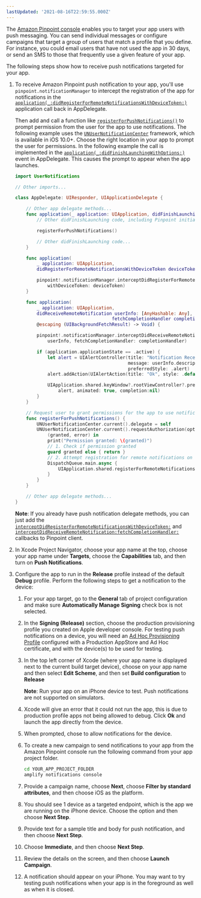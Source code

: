 ```yaml
---
lastUpdated: '2021-08-16T22:59:55.000Z'
---
```

The [Amazon Pinpoint console](https://console.aws.amazon.com/pinpoint/) enables you to target your app users with push messaging. You can send individual messages or configure campaigns that target a group of users that match a profile that you define.
For instance, you could email users that have not used the app in 30 days, or send an SMS to those that frequently use a given feature of your app.

The following steps show how to receive push notifications targeted for your app.

1. To receive Amazon Pinpoint push notification to your app, you'll use `pinpoint.notificationManager` to intercept the registration of the app for notifications in the [`application(_:didRegisterForRemoteNotificationsWithDeviceToken:)`](https://developer.apple.com/documentation/uikit/uiapplicationdelegate/1622958-application) application call back in AppDelegate.

    Then add and call a function like [`registerForPushNotifications()`](https://developer.apple.com/documentation/uikit/uiapplication/1623078-registerforremotenotifications) to prompt permission from the user for the app to use notifications. The following example uses the [`UNUserNotificationCenter`](https://developer.apple.com/documentation/usernotifications/unusernotificationcenter) framework, which is available in iOS 10.0+. Choose the right location in your app to prompt the user for permissions. In the following example the call is implemented in the [`application(_:didFinishLaunchingWithOptions:)`](https://developer.apple.com/documentation/uikit/uiapplicationdelegate/1622921-application) event in AppDelegate. This causes the prompt to appear when the app launches.

    ```swift
    import UserNotifications

    // Other imports...

    class AppDelegate: UIResponder, UIApplicationDelegate {

        // Other app delegate methods...
        func application(_ application: UIApplication, didFinishLaunchingWithOptions launchOptions: [UIApplication.LaunchOptionsKey: Any]?) -> Bool {
            // Other didFinishLaunching code, including Pinpoint initialization...

            registerForPushNotifications()

            // Other didFinishLaunching code...
        }

        func application(
            _ application: UIApplication,
            didRegisterForRemoteNotificationsWithDeviceToken deviceToken: Data) {

            pinpoint!.notificationManager.interceptDidRegisterForRemoteNotifications(
                withDeviceToken: deviceToken)
        }

        func application(
            _ application: UIApplication,
            didReceiveRemoteNotification userInfo: [AnyHashable: Any],
                                        fetchCompletionHandler completionHandler:
            @escaping (UIBackgroundFetchResult) -> Void) {

            pinpoint!.notificationManager.interceptDidReceiveRemoteNotification(
                userInfo, fetchCompletionHandler: completionHandler)

            if (application.applicationState == .active) {
                let alert = UIAlertController(title: "Notification Received",
                                              message: userInfo.description,
                                              preferredStyle: .alert)
                alert.addAction(UIAlertAction(title: "Ok", style: .default, handler: nil))

                UIApplication.shared.keyWindow?.rootViewController?.present(
                    alert, animated: true, completion:nil)
            }
        }

        // Request user to grant permissions for the app to use notifications
        func registerForPushNotifications() {
            UNUserNotificationCenter.current().delegate = self
            UNUserNotificationCenter.current().requestAuthorization(options: [.alert, .sound, .badge]) {
                (granted, error) in
                print("Permission granted: \(granted)")
                // 1. Check if permission granted
                guard granted else { return }
                // 2. Attempt registration for remote notifications on the main thread
                DispatchQueue.main.async {
                    UIApplication.shared.registerForRemoteNotifications()
                }
            }
        }

        // Other app delegate methods...
    }
    ```

    **Note**: If you already have push notification delegate methods, you can just add the [`interceptDidRegisterForRemoteNotificationsWithDeviceToken:`](https://aws-amplify.github.io/aws-sdk-ios/docs/reference/AWSPinpoint/Classes/AWSPinpointNotificationManager.html#/c:objc(cs)AWSPinpointNotificationManager(im)interceptDidRegisterForRemoteNotificationsWithDeviceToken:) and [`interceptDidReceiveRemoteNotification:fetchCompletionHandler:`](https://aws-amplify.github.io/aws-sdk-ios/docs/reference/AWSPinpoint/Classes/AWSPinpointNotificationManager.html#/c:objc(cs)AWSPinpointNotificationManager(im)interceptDidReceiveRemoteNotification:fetchCompletionHandler:) callbacks to Pinpoint client.

1. In Xcode Project Navigator, choose your app name at the top, choose your app name under **Targets**, choose the **Capabilities** tab, and then turn on **Push Notifications**.

1. Configure the app to run in the **Release** profile instead of the default **Debug** profile. Perform the following steps to get a notification to the device:

    1. For your app target, go to the **General** tab of project configuration and make sure **Automatically Manage Signing** check box is not selected.

    1. In the **Signing (Release)** section, choose the production provisioning profile you created on Apple developer console. For testing push notifications on a device, you will need an [Ad Hoc Provisioning Profile](https://help.apple.com/xcode/mac/current/#/dev4335bfd3d) configured with a Production AppStore and Ad Hoc certificate, and with the device(s) to be used for testing.

    1. In the top left corner of Xcode (where your app name is displayed next to the current build target device), choose on your app name and then select **Edit Scheme**, and then set **Build configuration** to **Release**

        **Note**: Run your app on an iPhone device to test. Push notifications are not supported on simulators.

    1. Xcode will give an error that it could not run the app, this is due to production profile apps not being allowed to debug. Click **Ok** and launch the app directly from the device.

    1. When prompted, chose to allow notifications for the device.

    1. To create a new campaign to send notifications to your app from the Amazon Pinpoint console run the following command from your app project folder.

        ```bash
        cd YOUR_APP_PROJECT_FOLDER
        amplify notifications console
        ```

    1. Provide a campaign name, choose **Next**, choose **Filter by standard attributes**, and then choose iOS as the platform.

    1. You should see 1 device as a targeted endpoint, which is the app we are running on the iPhone device. Choose the option and then choose **Next Step**.

    1. Provide text for a sample title and body for push notification, and then choose **Next Step**.

    1. Choose **Immediate**, and then choose **Next Step**.

    1. Review the details on the screen, and then choose **Launch Campaign**.

    1. A notification should appear on your iPhone. You may want to try testing push notifications when your app is in the foreground as well as when it is closed.
